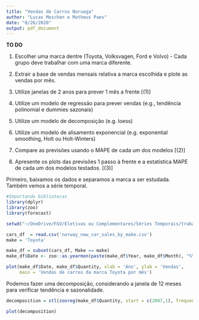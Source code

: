 ```yaml
---
title: "Vendas de Carros Noruega"
author: "Lucas Moschen e Matheus Paes"
date: "8/26/2020"
output: pdf_document
---
```


**TO DO** 

1. Escolher uma marca dentre (Toyota, Volksvagen, Ford e Volvo) - Cada grupo deve trabalhar com uma marca diferente.

2. Extrair a base de vendas mensais relativa a marca escolhida e plote as vendas por mês.

3. Utilize janelas de 2 anos para prever 1 mês a frente [(1)]

4. Utilize um modelo de regressão para prever vendas (e.g., tendência polinomial e dummies sazonais)

5. Utilize um modelo de decomposição (e.g. loess)

6. Utilize um modelo de alisamento exponencial (e.g. exponential smoothing, Holt ou Holt-Winters)

7. Compare as previsões usando o MAPE de cada um dos modelos [(2)]

8. Apresente os plots das previsões 1 passo à frente e a estatística MAPE de cada um dos modelos testados. [(3)]

Primeiro, baixamos os dados e separamos a marca a ser estudada. Também vemos a série temporal. 

```r
#Importando bibliotecas
library(dplyr)
library(zoo)
library(forecast)

setwd("~/OneDrive/FGV/Eletivas ou Complementares/Séries Temporais/trabalho1")

cars_df  = read.csv('norway_new_car_sales_by_make.csv')
make = 'Toyota'

make_df = subset(cars_df, Make == make)
make_df$Date <- zoo::as.yearmon(paste(make_df$Year, make_df$Month), "%Y %m")

plot(make_df$Date, make_df$Quantity, xlab = 'Ano', ylab = 'Vendas', 
     main = 'Vendas de carros da marca Toyota por mês')
```

Podemos fazer uma decomposição, considerando a janela de 12 meses para verificar tendência e sazonalidade. 

```r
decomposition = stl(zooreg(make_df$Quantity, start = c(2007,1), frequency = 12), s.window = 12)

plot(decomposition)
```


